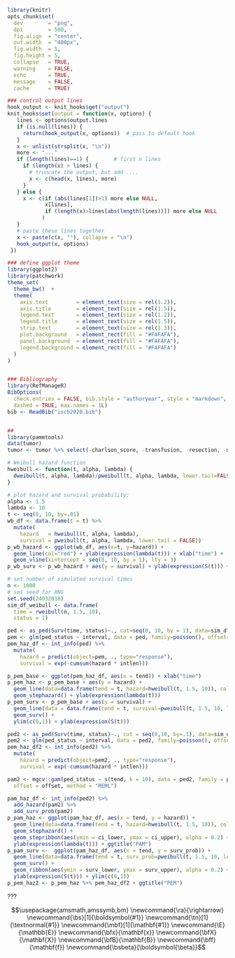 ```r
library(knitr)
opts_chunk$set(
  dev        = "png",
  dpi        = 500,
  fig.align  = "center",
  out.width  = "400px",
  fig.width  = 5,
  fig.height = 5,
  collapse   = TRUE,
  warning    = FALSE,
  echo       = TRUE,
  message    = FALSE,
  cache      = TRUE)

### control output lines
hook_output <- knit_hooks$get("output")
knit_hooks$set(output = function(x, options) {
   lines <- options$output.lines
   if (is.null(lines)) {
     return(hook_output(x, options))  # pass to default hook
   }
   x <- unlist(strsplit(x, "\n"))
   more <- "..."
   if (length(lines)==1) {        # first n lines
     if (length(x) > lines) {
       # truncate the output, but add ....
       x <- c(head(x, lines), more)
     }
   } else {
     x <- c(if (abs(lines[1])>1) more else NULL,
            x[lines],
            if (length(x)>lines[abs(length(lines))]) more else NULL
           )
   }
   # paste these lines together
   x <- paste(c(x, ""), collapse = "\n")
   hook_output(x, options)
 })

### define ggplot theme
library(ggplot2)
library(patchwork)
theme_set(
  theme_bw()  +
  theme(
    axis.text         = element_text(size = rel(1.2)),
    axis.title        = element_text(size = rel(1.5)),
    legend.text       = element_text(size = rel(1.2)),
    legend.title      = element_text(size = rel(1.5)),
    strip.text        = element_text(size = rel(1.3)),
    plot.background   = element_rect(fill = "#FAFAFA"),
    panel.background  = element_rect(fill = "#FAFAFA"),
    legend.background = element_rect(fill = "#FAFAFA")
  )
)


### Bibliography
library(RefManageR)
BibOptions(
  check.entries = FALSE, bib.style = "authoryear", style = "markdown",
  dashed = TRUE, max.names = 1L)
bib <- ReadBib("iscb2020.bib")


##
library(pammtools)
data(tumor)
tumor <- tumor %>% select(-charlson_score, -transfusion, -resection, -metastases)
```

```r
# Weibull hazard function
hweibull <- function(t, alpha, lambda) {
  dweibull(t, alpha, lambda)/pweibull(t, alpha, lambda, lower.tail=FALSE)
}

# plot hazard and survival probability:
alpha <- 1.5
lambda <- 10
t <- seq(0, 10, by=.01)
wb_df <- data.frame(t = t) %>%
  mutate(
    hazard   = hweibull(t, alpha, lambda),
    survival = pweibull(t, alpha, lambda, lower.tail = FALSE))
p_wb_hazard <- ggplot(wb_df, aes(x=t, y=hazard)) +
  geom_line(col="red") + ylab(expression(lambda(t))) + xlab("time") +
  geom_vline(xintercept = seq(0, 10, by = 1), lty = 3)
p_wb_surv <- p_wb_hazard + aes(y = survival) + ylab(expression(S(t))) + ylim(c(0,1))

# set number of simulated survival times
n <- 1000
# set seed for RNG
set.seed(24032018)
sim_df_weibull <- data.frame(
  time = rweibull(n, 1.5, 10),
  status = 1)

ped <- as_ped(Surv(time, status)~., cut=seq(0, 10, by = 1), data=sim_df_weibull)
pem <- glm(ped_status ~ interval, data = ped, family=poisson(), offset=offset)
pem_haz_df <- int_info(ped) %>%
  mutate(
    hazard = predict(object=pem, ., type="response"),
    survival = exp(-cumsum(hazard * intlen)))

p_pem_base <- ggplot(pem_haz_df, aes(x = tend)) + xlab("time")
p_pem_haz <- p_pem_base + aes(y = hazard) +
  geom_line(data=data.frame(tend = t, hazard=hweibull(t, 1.5, 10)), col=2) +
  geom_stephazard() + ylab(expression(lambda(t)))
p_pem_surv <- p_pem_base + aes(y = survival) +
  geom_line(data = data.frame(tend = t, survival=pweibull(t, 1.5, 10, lower.tail=FALSE)), col = 2) +
  geom_surv() +
  ylim(c(0,1)) + ylab(expression(S(t)))

ped2 <- as_ped(Surv(time, status)~., cut = seq(0,10, by=.1), data=sim_df_weibull)
pem2 <- glm(ped_status ~ interval, data = ped2, family=poisson(), offset=offset)
pem_haz_df2 <- int_info(ped2) %>%
  mutate(
    hazard = predict(object=pem2, ., type="response"),
    survival = exp(-cumsum(hazard * intlen)))

pam2 <- mgcv::gam(ped_status ~ s(tend, k = 10), data = ped2, family = poisson(),
  offset = offset, method = "REML")

pam_haz_df <- int_info(ped2) %>%
  add_hazard(pam2) %>%
  add_surv_prob(pam2)
p_pam_haz <- ggplot(pam_haz_df, aes(x = tend, y = hazard)) +
  geom_line(data=data.frame(tend = t, hazard=hweibull(t, 1.5, 10)), col=2) +
  geom_stephazard() +
  geom_stepribbon(aes(ymin = ci_lower, ymax = ci_upper), alpha = 0.2) +
  ylab(expression(lambda(t))) + ggtitle("PAM")
p_pam_surv <-  ggplot(pam_haz_df, aes(x = tend, y = surv_prob)) +
  geom_line(data=data.frame(tend = t, surv_prob=pweibull(t, 1.5, 10, lower.tail=FALSE)), col=2) +
  geom_surv() +
  geom_ribbon(aes(ymin = surv_lower, ymax = surv_upper), alpha = 0.2) +
  ylab(expression(S(t))) + ylim(c(0,1))
p_pem_haz2 <- p_pem_haz %+% pem_haz_df2 + ggtitle("PEM")
```

???

$$\usepackage{amsmath,amssymb,bm}
\newcommand{\ra}{\rightarrow}
\newcommand{\bs}[1]{\boldsymbol{#1}}
\newcommand{\tn}[1]{\textnormal{#1}}
\newcommand{\mbf}[1]{\mathbf{#1}}
\newcommand{\E}{\mathbb{E}}
\newcommand{\bfx}{\mathbf{x}}
\newcommand{\bfX}{\mathbf{X}}
\newcommand{\bfB}{\mathbf{B}}
\newcommand{\bff}{\mathbf{f}}
\newcommand{\bsbeta}{\boldsymbol{\beta}}$$

